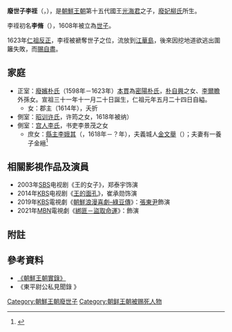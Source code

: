 '''廢世子李祬'''（{{kor|k=폐세자 이지}}，{{bd|1598年|農曆12月4日|1623年|農曆6月25日|catidx=L李祬}}），是[[朝鮮王朝|朝鮮王朝]]第十五代國王[[光海君|光海君]]之子，[[廢妃柳氏|廢妃柳氏]]所生。

李祬初名'''李脩'''（{{lang|ko|이수}}），1608年被立為[[世子|世子]]。

1623年[[仁祖反正|仁祖反正]]，李祬被褫奪世子之位，流放到[[江華島|江華島]]，後來因挖地道欲逃出圍籬失敗，而[[賜自盡|賜自盡]]。

==家庭==
*正室：[[廢嬪朴氏|廢嬪朴氏]]（1598年－1623年）[[本貫|本貫]]為[[密陽朴氏|密陽朴氏]]，[[朴自興|朴自興]]之女、[[李爾瞻|李爾瞻]]外孫女。宣祖三十一年十一月二十日誕生，仁祖元年五月二十四日自縊。
**女：郡主（1614年），夭折
*側室：[[昭训许氏|昭训许氏]]，许筠之女，1618年被纳）
*側室：[[宫人李氏|宫人李氏]]，书吏李景茂之女
**庶女：[[縣主李娥其|縣主李娥其]]（{{lang|ko|현주 이아기}}，1618年－？年），夫義城人[[金文舉|金文舉]]（{{lang|ko|김문거}}）；夫妻有一養子金縉<ref>{{cite web |title=선원록[璿源錄v50] |url=http://yoksa.aks.ac.kr/jsp/aa/VolumeList.jsp?aa10up=kh2_je_a_vsu_21046_000&aa10no=kh2_je_a_vsu_21046_050 |website=한국학 디지털 아카이브 |accessdate=2020-12-31}}</ref>

== 相關影視作品及演員 ==
* 2003年[[SBS_(韓國)|SBS]]电视剧《王的女子》，郑泰宇饰演
* 2014年[[韓國廣播公司|KBS]]电视剧《[[王的面孔|王的面孔]]》，崔承勋饰演
*2019年[[韓國廣播公司|KBS]]電視劇《[[朝鮮浪漫喜劇–綠豆傳|朝鮮浪漫喜劇–綠豆傳]]》：[[張東尹|張東尹]]飾演
*2021年[[MBN|MBN]]電視劇《[[綁匪－盜取命運|綁匪－盜取命運]]》：飾演

==附註== 
{{reflist}}
==參考資料==
* [http://sillok.history.go.kr/main/main.jsp 《朝鮮王朝實錄》] {{Wayback|url=http://sillok.history.go.kr/main/main.jsp |date=20150905161523 }} 
*《東平尉公私見聞錄 》

[[Category:朝鮮王朝廢世子|Category:朝鮮王朝廢世子]]
[[Category:朝鲜王朝被赐死人物|Category:朝鲜王朝被赐死人物]]